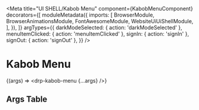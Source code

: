 



<Meta
  title="UI SHELL/Kabob Menu"
  component={KabobMenuComponent}
  decorators={[
    moduleMetadata({
      imports: [
        BrowserModule,
        BrowserAnimationsModule,
        FontAwesomeModule,
        WebsiteUiUiShellModule,
      ],
    }),
  ]}
  argTypes={{
    darkModeSelected: { action: 'darkModeSelected' },
    menuItemClicked: { action: 'menuItemClicked' },
    signIn: { action: 'signIn' },
    signOut: { action: 'signOut' },
  }}
/>

# Kabob Menu

<Story name="Default">{(args) => <drp-kabob-menu {...args} />}</Story>

## Args Table

<ArgsTable of={KabobMenuComponent} />

